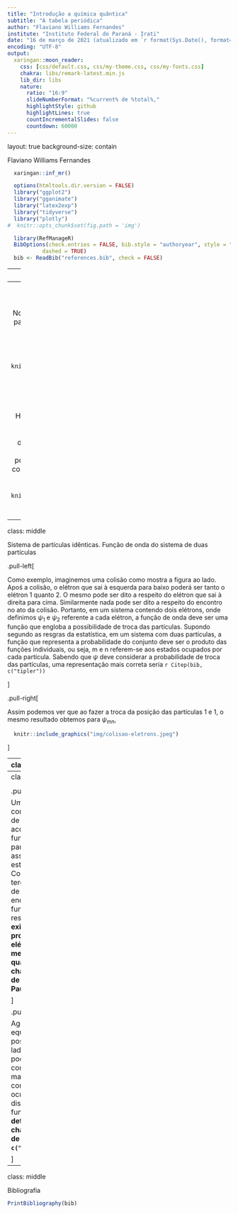 ```yaml
---
title: "Introdução a química quântica"
subtitle: "A tabela periódica"
author: "Flaviano Williams Fernandes"
institute: "Instituto Federal do Paraná - Irati"
date: "16 de março de 2021 (atualizado em `r format(Sys.Date(), format='%d/%m/%Y')`)"
encoding: "UTF-8"
output:
  xaringan::moon_reader:
    css: [css/default.css, css/my-theme.css, css/my-fonts.css]
    chakra: libs/remark-latest.min.js
    lib_dir: libs
    nature:
      ratio: "16:9"
      slideNumberFormat: "%current% de %total%,"
      highlightStyle: github
      highlightLines: true
      countIncrementalSlides: false
      countdown: 60000
---
```

layout: true
background-size: contain

<div class="my-footer"><span>Flaviano Williams Fernandes</span></div>

```r
  xaringan::inf_mr()
```

```r
  options(htmltools.dir.version = FALSE)
  library("ggplot2")
  library("gganimate")
  library("latex2exp")
  library("tidyverse")
  library("plotly")
#  knitr::opts_chunk$set(fig.path = 'img')
```

```r
  library(RefManageR)
  BibOptions(check.entries = FALSE, bib.style = "authoryear", style = "markdown",
           dashed = TRUE)
  bib <- ReadBib("references.bib", check = FALSE)
```

---
class: middle

<div class="my-header"><span>Sumário</span></div>

1. Sistema de partículas idênticas

<div class="footnote">
  <ul>
  <hr>
  <li> Esta apresentação está disponível para download em <a href="https://flavianowilliams.github.io/education">flavianowilliams.github.io/education</a>;
  <li> Este material está sujeito a modificações. Recomenda-se acompanhamento permanente.
  </ul>
</div>

---
class: middle

<div class="my-header"><span>Sistema de partículas idênticas. Comparação entre colisões clássicas e quânticas</span></div>

.pull-left[

No modelo clássico, ao colidirmos duas partículas, mesmo que sejam idênticas, é possível sem alguma dificuldade identificar cada partícula após a colisão.

```r
  knitr::include_graphics("img/colisao-particulas.jpeg")
```

]

.pull-right[

Devido ao princípio da incerteza de Heisenberg, é praticamente impossível conhecer com total exatidão a localização de uma partícula. Assim, dois elétrons (partículas idênticas), no ato do encontro (colisão) não poderemos saber qual é qual durante a colisão. Isso torna impossível identificar cada uma das partículas.

```r
  knitr::include_graphics("img/colisao-eletrons.jpeg")
```

]

---
class: middle

<div class="my-header"><span>Sistema de partículas idênticas. Função de onda do sistema de duas partículas</span></div>


.pull-left[

Como exemplo, imaginemos uma colisão como mostra a figura ao lado. Apoś a colisão, o elétron que sai à esquerda para baixo poderá ser tanto o elétron 1 quanto 2. O mesmo pode ser dito a respeito do elétron que sai à direita para cima. Similarmente nada pode ser dito a respeito do encontro no ato da colisão. Portanto, em um sistema contendo dois elétrons, onde definimos $\psi_1$ e $\psi_2$ referente a cada elétron, a função de onda deve ser uma função que engloba a possibilidade de troca das partículas. Supondo segundo as resgras da estatística, em um sistema com duas partículas, a função que representa a probabilidade do conjunto deve ser o produto das funções individuais, ou seja,
\begin{align*}
  \psi_{mn}(r_1,r_2) = \psi_m(r_1)\psi_n(r_2)
\end{align*}
m e n referem-se aos estados ocupados por cada partícula. Sabendo que $\psi$ deve considerar a probabilidade de troca das partículas, uma representação mais correta seria `r Citep(bib, c("tipler"))`

]

.pull-right[

\begin{align*}
  \psi_{mn}(r_1,r_2) = \psi_m(r_1)\psi_n(r_2)+\psi_m(r_2)\psi_n(r_1)
\end{align*}
Assim podemos ver que ao fazer a troca da posição das partículas 1 e 1, o mesmo resultado obtemos para $\psi_{mn}$,
\begin{align*}
  \psi_{mn}(r_2,r_1) & = \psi_m(r_2)\psi_n(r_1)+\psi_m(r_1)\psi_n(r_2),\\
  \psi_{mn}(r_2,r_1) & = \psi_{mn}(r_1,r_2).
\end{align*}

```r
  knitr::include_graphics("img/colisao-eletrons.jpeg")
```

]

---
class: middle

<div class="my-header"><span>Sistema de partículas idênticas. Paridade da função de onda</span></div>


.pull-left[

Entretanto, além do fato da indistinguibilidade das partículas (que também chamamos efeito de troca), existe o comportamento chamado paridade da partícula. A paridade ou simetria da partícula refere-se ao fato da função de onda mudar o seu sinal ao trocar a posição do elétron de r para -r, ou seja, como a função de onda altera o seu valor em relação ao elétron e sua imagem vista em um espelho (veja a figura ao lado). O efeito de paridade torna-se perceptível quando levamos em consideração o estado de spin da partícula.

```r
  knitr::include_graphics("img/paridade.jpeg")
```

]

.pull-right[

Ao trocarmos os elétrons 1 e 2 nos estados m e n, ou seja, $(r_1, r_2)\Leftrightarrow (r_2, r_1)$, teremos a inversão na função $\psi_{mn}$, equivalente a uma função ímpar, onde f(-r)=-f(r). **Portanto, partículas com função de onda simétrica possuem spin inteiro, enquanto que antissimétricas possuem spin semi-inteiro.** Segue abaixo o esquema de paridade da função de onda.
\begin{align*}
  \psi_{mn}(r_1, r_2) & = +\psi_{mn}(r_2, r_1),\quad\text{(simétrica)},\\
  \psi_{mn}(r_1, r_2) & = -\psi_{mn}(r_2, r_1),\quad\text{(antissimétrica)}.
\end{align*}
Para que a função de onda $\psi_{mn}$ seja antissimétrica devemos impor a seguinte regra
\begin{align*}
  \psi_{mn}(r_1,r_2) & = \psi_m(r_1)\psi_n(r_2)-\psi_m(r_2)\psi_n(r_1).
\end{align*}
Temos portanto que
\begin{align*}
  \psi_{mn}^{(S)}(r_1,r_2) & = \psi_m(r_1)\psi_n(r_2)+\psi_m(r_2)\psi_n(r_1),\\
  \psi_{mn}^{(A)}(r_1,r_2) & = \psi_m(r_1)\psi_n(r_2)-\psi_m(r_2)\psi_n(r_1).
\end{align*}

]

---
class: middle

<div class="my-header"><span>Sistema de partículas idênticas. Princípio de exclusão de Linus Pauli</span></div>


.pull-left[

Uma das grandes consequências do efeito de paridade das funções acontece quando as funções de onda de partículas idênticas assumem o mesmo estado quântico. Considere o caso m=n, teremos para a função de onda simétrica
\begin{align*}
  \psi_{mm}(r_1, r_2) & = \psi_m(r_1)\psi_m(r_2)+\psi_m(r_2)\psi_m(r_1),\\
  \psi_{mm}(r_1, r_2) & = 2\psi_m(r_1)\psi_m(r_2),
\end{align*}
enquanto que para funções antissimétrica resulta em
\begin{align*}
  \psi_{mm}(r_1, r_2) & = \psi_m(r_1)\psi_m(r_2)-\psi_m(r_2)\psi_m(r_1),\\
  \psi_{mm}(r_1, r_2) & = 0.
\end{align*}
Ou seja, **não existe alguma probabilidade de dois elétrons estarem no mesmo estado quântico. Essa regra é chamada de princípio de exclusão de Linus Pauling.**

]

.pull-right[

Agora, observando a equação anterior, é possível perceber que o lado direito da equação pode ser representando como o determinante da matriz
\begin{align*}
  \psi_{mm}(r_1, r_2) & \Rightarrow \text{Det}
  \left[
  \begin{array}{cc}
  \psi_m(r_1) & \psi_m(r_2)\\
  \psi_n(r_1) & \psi_n(r_2)
  \end{array}
  \right].
\end{align*}
Para um sistema com N elétrons ocupando M estados distintos, temos para a função de onda
\begin{align*}
  & \psi(r_1, r_2,\dots , r_N) \Rightarrow\\
  & \Rightarrow\text{Det}\left[
  \begin{array}{cccc}
  \psi_m(r_1) & \psi_m(r_2) &\cdots & \psi_m(r_N)\\
  \psi_n(r_1) & \psi_n(r_2) &\cdots & \psi_n(r_N)\\
  \vdots & \vdots & \ddots & \vdots\\
  \psi_M(r_1) & \psi_M(r_2) &\cdots & \psi_M(r_N)
  \end{array}
  \right].
\end{align*}
**O determinante acima é chamado determinante de Slater `r Citep(bib, c("mcquarrie","braga"))`.**

]

---
class: middle

<div class="my-header"><span>Bibliografia</span></div>

```r
PrintBibliography(bib)
```

